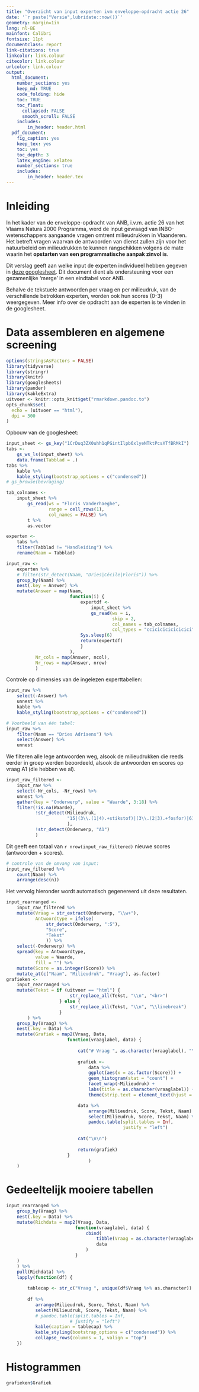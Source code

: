 ```yaml
---
title: "Overzicht van input experten ivm enveloppe-opdracht actie 26"
date: '`r paste("Versie",lubridate::now())`'
geometry: margin=1in
lang: nl-BE
mainfont: Calibri
fontsize: 11pt
documentclass: report
link-citations: true
linkcolor: link.colour
citecolor: link.colour
urlcolor: link.colour
output:
  html_document:
    number_sections: yes
    keep_md: TRUE
    code_folding: hide
    toc: TRUE
    toc_float:
      collapsed: FALSE
      smooth_scroll: FALSE
    includes:
        in_header: header.html
  pdf_document:
    fig_caption: yes
    keep_tex: yes
    toc: yes
    toc_depth: 3
    latex_engine: xelatex
    number_sections: true
    includes:
        in_header: header.tex
---
```


# Inleiding {.unnumbered}

In het kader van de enveloppe-opdracht van ANB, i.v.m. actie 26 van het Vlaams Natura 2000 Programma, werd de input gevraagd van INBO-wetenschappers aangaande vragen omtrent milieudrukken in Vlaanderen. Het betreft vragen waarvan de antwoorden van dienst zullen zijn voor het natuurbeleid om milieudrukken te kunnen rangschikken volgens de mate waarin het **opstarten van een programmatische aanpak zinvol is**.

Dit verslag geeft aan welke input de experten individueel hebben gegeven in [deze googlesheet](https://docs.google.com/spreadsheets/d/1CrDuq3ZX0uhh1qPGintIlpb6xlyeNTktPcsXTfBRMkI). Dit document dient als ondersteuning voor een gezamenlijke 'merge' in een eindtabel voor ANB.

Behalve de tekstuele antwoorden per vraag en per milieudruk, van de verschillende betrokken experten, worden ook hun scores (0-3) weergegeven. Meer info over de opdracht aan de experten is te vinden in de googlesheet.

# Data assembleren en algemene screening {.unnumbered}

```r
options(stringsAsFactors = FALSE)
library(tidyverse)
library(stringr)
library(knitr)
library(googlesheets)
library(pander)
library(kableExtra)
uitvoer <- knitr::opts_knit$get("rmarkdown.pandoc.to")
opts_chunk$set(
  echo = (uitvoer == "html"),
  dpi = 300
)
```

Opbouw van de googlesheet:

```r
input_sheet <- gs_key("1CrDuq3ZX0uhh1qPGintIlpb6xlyeNTktPcsXTfBRMkI")
tabs <- 
    gs_ws_ls(input_sheet) %>% 
    data.frame(Tabblad = .)
tabs %>%  
    kable %>% 
    kable_styling(bootstrap_options = c("condensed"))
# gs_browse(bevraging)
```


```r
tab_colnames <- 
    input_sheet %>% 
        gs_read(ws = "Floris Vanderhaeghe",
                range = cell_rows(1),
                col_names = FALSE) %>% 
        t %>% 
        as.vector
```


```r
experten <- 
    tabs %>% 
    filter(Tabblad != "Handleiding") %>% 
    rename(Naam = Tabblad)
```


```r
input_raw <- 
    experten %>% 
    # filter(str_detect(Naam, "Dries|Cécile|Floris")) %>%
    group_by(Naam) %>% 
    nest(.key = Answer) %>% 
    mutate(Answer = map(Naam, 
                        function(i) {
                            expertdf <- 
                                input_sheet %>% 
                                gs_read(ws = i,
                                        skip = 2,
                                        col_names = tab_colnames,
                                        col_types = "ccicicicicicicici")
                            Sys.sleep(6)
                            return(expertdf)
                            }
                        ),
           Nr_cols = map(Answer, ncol),
           Nr_rows = map(Answer, nrow)
           )
```

Controle op dimensies van de ingelezen experttabellen:

```r
input_raw %>% 
    select(-Answer) %>% 
    unnest %>%
    kable %>% 
    kable_styling(bootstrap_options = c("condensed"))
```


```r
# Voorbeeld van één tabel:
input_raw %>% 
    filter(Naam == "Dries Adriaens") %>%
    select(Answer) %>% 
    unnest
```

We filteren alle lege antwoorden weg, alsook de milieudrukken die reeds eerder in groep werden beoordeeld, alsook de antwoorden en scores op vraag A1 (die hebben we al).

```r
input_raw_filtered <- 
    input_raw %>% 
    select(-Nr_cols, -Nr_rows) %>% 
    unnest %>% 
    gather(key = "Onderwerp", value = "Waarde", 3:18) %>% 
    filter(!is.na(Waarde),
           !str_detect(Milieudruk,
                       "15|(3\\.(1|4).+stikstof)|(3\\.(2|3).+fosfor)|61|102|66"
                       ),
           !str_detect(Onderwerp, "A1")
           )
```

Dit geeft een totaal van `r nrow(input_raw_filtered)` nieuwe scores (antwoorden + scores).

```r
# controle van de omvang van input:
input_raw_filtered %>% 
    count(Naam) %>% 
    arrange(desc(n))
```


Het vervolg hieronder wordt automatisch gegenereerd uit deze resultaten.

```r
input_rearranged <- 
    input_raw_filtered %>% 
    mutate(Vraag = str_extract(Onderwerp, "\\w+"),
           Antwoordtype = ifelse(
               str_detect(Onderwerp, ":S"),
               "Score",
               "Tekst"
               )) %>%
    select(-Onderwerp) %>% 
    spread(key = Antwoordtype,
           value = Waarde,
           fill = "") %>% 
    mutate(Score = as.integer(Score)) %>% 
    mutate_at(c("Naam", "Milieudruk", "Vraag"), as.factor)
grafieken <- 
    input_rearranged %>% 
    mutate(Tekst = if (uitvoer == "html") {
                        str_replace_all(Tekst, "\\n", "<br>")
                    } else {
                        str_replace_all(Tekst, "\\n", "\\linebreak")
                    }
        ) %>% 
    group_by(Vraag) %>% 
    nest(.key = Data) %>% 
    mutate(Grafiek = map2(Vraag, Data, 
                       function(vraaglabel, data) {
                           
                           cat("# Vraag ", as.character(vraaglabel), "\n\n")
                           
                           grafiek <- 
                               data %>%
                               ggplot(aes(x = as.factor(Score))) +
                               geom_histogram(stat = "count") +
                               facet_wrap(~Milieudruk) +
                               labs(title = as.character(vraaglabel)) +
                               theme(strip.text = element_text(hjust = 0))

                           data %>%
                               arrange(Milieudruk, Score, Tekst, Naam) %>%
                               select(Milieudruk, Score, Tekst, Naam) %>%
                               pandoc.table(split.tables = Inf,
                                            justify = "left")
                           
                           cat("\n\n")
                           
                           return(grafiek)
                       }
                               )
    )
```


# Gedeeltelijk mooiere tabellen

```r
input_rearranged %>% 
    group_by(Vraag) %>% 
    nest(.key = Data) %>% 
    mutate(Richdata = map2(Vraag, Data, 
                          function(vraaglabel, data) {
                              cbind(
                                  tibble(Vraag = as.character(vraaglabel)),
                                  data
                              )
                          }
    )
    ) %>% 
    pull(Richdata) %>% 
    lapply(function(df) {
        
        tablecap <- str_c("Vraag ", unique(df$Vraag %>% as.character))
        
        df %>% 
           arrange(Milieudruk, Score, Tekst, Naam) %>%
           select(Milieudruk, Score, Tekst, Naam) %>%
           # pandoc.table(split.tables = Inf,
                        # justify = "left")
           kable(caption = tablecap) %>%
           kable_styling(bootstrap_options = c("condensed")) %>%
           collapse_rows(columns = 1, valign = "top")
    })
```


# Histogrammen

```r
grafieken$Grafiek
```






























